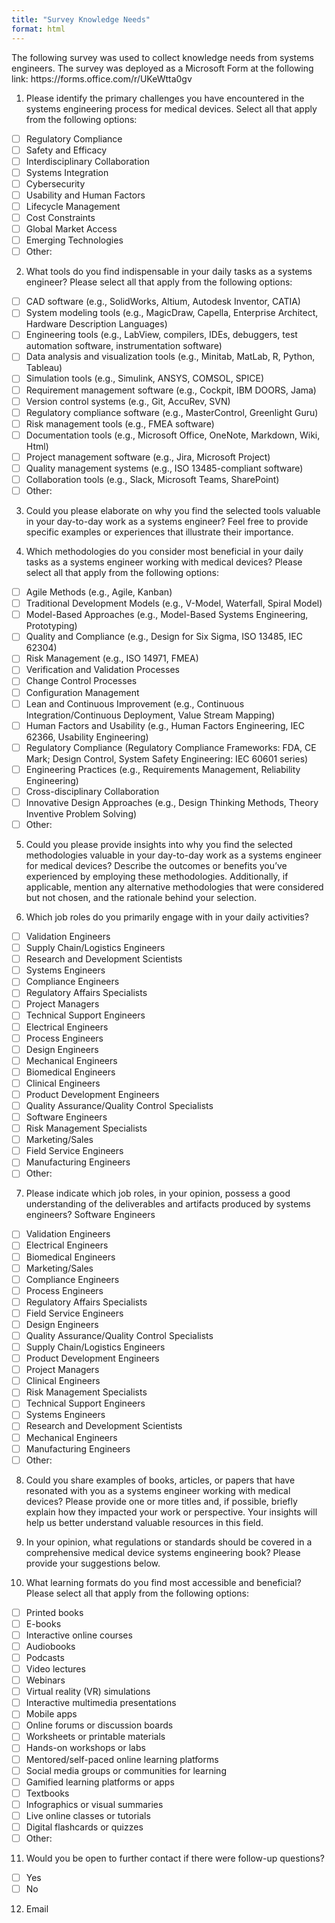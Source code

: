 ```yaml
---
title: "Survey Knowledge Needs"
format: html
---
```


The following survey was used to collect knowledge needs from systems engineers. The survey was deployed as a Microsoft Form at the following link: https://forms.office.com/r/UKeWtta0gv

1. Please identify the primary challenges you have encountered in the systems engineering process for medical devices. Select all that apply from the following options:
- [  ] Regulatory Compliance
- [  ] Safety and Efficacy
- [  ] Interdisciplinary Collaboration
- [  ] Systems Integration
- [  ] Cybersecurity
- [  ] Usability and Human Factors
- [  ] Lifecycle Management
- [  ] Cost Constraints
- [  ] Global Market Access
- [  ] Emerging Technologies
- [  ] Other:

2. What tools do you find indispensable in your daily tasks as a systems engineer? Please select all that apply from the following options:
- [  ] CAD software (e.g., SolidWorks, Altium, Autodesk Inventor, CATIA)
- [  ] System modeling tools (e.g., MagicDraw, Capella, Enterprise Architect, Hardware Description Languages)
- [  ] Engineering tools (e.g., LabView, compilers, IDEs, debuggers, test automation software, instrumentation software)
- [  ] Data analysis and visualization tools (e.g., Minitab, MatLab, R, Python, Tableau)
- [  ] Simulation tools (e.g., Simulink, ANSYS, COMSOL, SPICE)
- [  ] Requirement management software (e.g., Cockpit, IBM DOORS, Jama)
- [  ] Version control systems (e.g., Git, AccuRev, SVN)
- [  ] Regulatory compliance software (e.g., MasterControl, Greenlight Guru)
- [  ] Risk management tools (e.g., FMEA software)
- [  ] Documentation tools (e.g., Microsoft Office, OneNote, Markdown, Wiki, Html)
- [  ] Project management software (e.g., Jira, Microsoft Project)
- [  ] Quality management systems (e.g., ISO 13485-compliant software)
- [  ] Collaboration tools (e.g., Slack, Microsoft Teams, SharePoint)
- [  ] Other:

3. Could you please elaborate on why you find the selected tools valuable in your day-to-day work as a systems engineer? Feel free to provide specific examples or experiences that illustrate their importance.

4. Which methodologies do you consider most beneficial in your daily tasks as a systems engineer working with medical devices? Please select all that apply from the following options:
- [  ] Agile Methods (e.g., Agile, Kanban)
- [  ] Traditional Development Models (e.g., V-Model, Waterfall, Spiral Model)
- [  ] Model-Based Approaches (e.g., Model-Based Systems Engineering, Prototyping)
- [  ] Quality and Compliance (e.g., Design for Six Sigma, ISO 13485, IEC 62304)
- [  ] Risk Management (e.g., ISO 14971, FMEA)
- [  ] Verification and Validation Processes
- [  ] Change Control Processes
- [  ] Configuration Management
- [  ] Lean and Continuous Improvement (e.g., Continuous Integration/Continuous Deployment, Value Stream Mapping)
- [  ] Human Factors and Usability (e.g., Human Factors Engineering, IEC 62366, Usability Engineering)
- [  ] Regulatory Compliance (Regulatory Compliance Frameworks: FDA, CE Mark; Design Control, System Safety Engineering: IEC 60601 series)
- [  ] Engineering Practices (e.g., Requirements Management, Reliability Engineering)
- [  ] Cross-disciplinary Collaboration
- [  ] Innovative Design Approaches (e.g., Design Thinking Methods, Theory Inventive Problem Solving)
- [  ] Other:

5. Could you please provide insights into why you find the selected methodologies valuable in your day-to-day work as a systems engineer for medical devices? Describe the outcomes or benefits you've experienced by employing these methodologies. Additionally, if applicable, mention any alternative methodologies that were considered but not chosen, and the rationale behind your selection.

6. Which job roles do you primarily engage with in your daily activities?
- [  ] Validation Engineers
- [  ] Supply Chain/Logistics Engineers
- [  ] Research and Development Scientists
- [  ] Systems Engineers
- [  ] Compliance Engineers
- [  ] Regulatory Affairs Specialists
- [  ] Project Managers
- [  ] Technical Support Engineers
- [  ] Electrical Engineers
- [  ] Process Engineers
- [  ] Design Engineers
- [  ] Mechanical Engineers
- [  ] Biomedical Engineers
- [  ] Clinical Engineers
- [  ] Product Development Engineers
- [  ] Quality Assurance/Quality Control Specialists
- [  ] Software Engineers
- [  ] Risk Management Specialists
- [  ] Marketing/Sales
- [  ] Field Service Engineers
- [  ] Manufacturing Engineers
- [  ] Other:

7. Please indicate which job roles, in your opinion, possess a good understanding of the deliverables and artifacts produced by systems engineers?
Software Engineers
- [  ] Validation Engineers
- [  ] Electrical Engineers
- [  ] Biomedical Engineers
- [  ] Marketing/Sales
- [  ] Compliance Engineers
- [  ] Process Engineers
- [  ] Regulatory Affairs Specialists
- [  ] Field Service Engineers
- [  ] Design Engineers
- [  ] Quality Assurance/Quality Control Specialists
- [  ] Supply Chain/Logistics Engineers
- [  ] Product Development Engineers
- [  ] Project Managers
- [  ] Clinical Engineers
- [  ] Risk Management Specialists
- [  ] Technical Support Engineers
- [  ] Systems Engineers
- [  ] Research and Development Scientists
- [  ] Mechanical Engineers
- [  ] Manufacturing Engineers
- [  ] Other:

8. Could you share examples of books, articles, or papers that have resonated with you as a systems engineer working with medical devices? Please provide one or more titles and, if possible, briefly explain how they impacted your work or perspective. Your insights will help us better understand valuable resources in this field.

9. In your opinion, what regulations or standards should be covered in a comprehensive medical device systems engineering book? Please provide your suggestions below.

10. What learning formats do you find most accessible and beneficial? Please select all that apply from the following options:
- [  ] Printed books
- [  ] E-books
- [  ] Interactive online courses
- [  ] Audiobooks
- [  ] Podcasts
- [  ] Video lectures
- [  ] Webinars
- [  ] Virtual reality (VR) simulations
- [  ] Interactive multimedia presentations
- [  ] Mobile apps
- [  ] Online forums or discussion boards
- [  ] Worksheets or printable materials
- [  ] Hands-on workshops or labs
- [  ] Mentored/self-paced online learning platforms
- [  ] Social media groups or communities for learning
- [  ] Gamified learning platforms or apps
- [  ] Textbooks
- [  ] Infographics or visual summaries
- [  ] Live online classes or tutorials
- [  ] Digital flashcards or quizzes
- [  ] Other:

11. Would you be open to further contact if there were follow-up questions?
- [  ] Yes
- [  ] No

12. Email